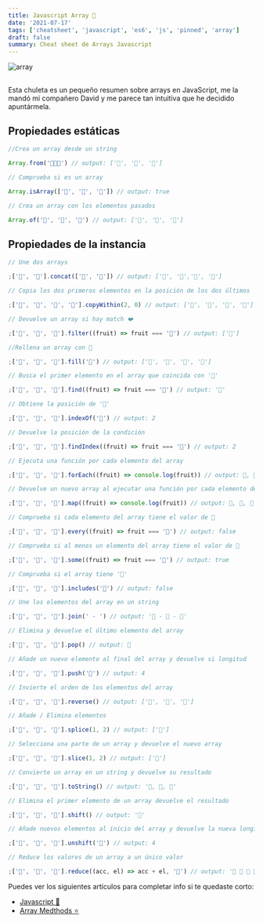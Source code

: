 ```yaml
---
title: Javascript Array 📑
date: '2021-07-17'
tags: ['cheatsheet', 'javascript', 'es6', 'js', 'pinned', 'array']
draft: false
summary: Cheat sheet de Arrays Javascript
---
```


<div className="flex justify-center">
  <Image alt="array" src="/static/blog/chuletas/javascript-array.jpg" width={768} height={476} />
</div>

<section>

##

Esta chuleta es un pequeño resumen sobre arrays en JavaScript, me la mandó mi compañero David y me parece tan intuitiva que he decidido apuntármela.

</section>

<section id="static">

## Propiedades estáticas

```javascript
//Crea un array desde un string

Array.from('🍐🍉🍒') // output: ['🍐', '🍉', '🍒']
```

```javascript
// Comprueba si es un array

Array.isArray(['🍐', '🍉', '🍒']) // output: true
```

```javascript
// Crea un array con los elementos pasados

Array.of('🍐', '🍉', '🍒') // output: ['🍐', '🍉', '🍒']
```

</section>
<section id="instance">

## Propiedades de la instancia

```javascript
// Une dos arrays

;['🍐', '🍉'].concat(['🍒', '🍌']) // output: ['🍐', '🍉','🍒', '🍌']
```

```javascript
// Copia los dos primeros elementos en la posición de los dos últimos

;['🍐', '🍉', '🍒', '🍌'].copyWithin(2, 0) // output: ['🍐', '🍉', '🍐', '🍉']
```

```javascript
// Devuelve un array si hay match ❤️

;['🍐', '🍉', '🍒'].filter((fruit) => fruit === '🍒') // output: ['🍒']
```

```javascript
//Rellena un array con 🍑

;['🍐', '🍉', '🍒'].fill('🍑') // output: ['🍑', '🍑', '🍑', '🍑']
```

```javascript
// Busca el primer elemento en el array que coincida con '🍒'

;['🍐', '🍉', '🍒'].find((fruit) => fruit === '🍒') // output: '🍒'
```

```javascript
// Obtiene la posición de '🍒'

;['🍐', '🍉', '🍒'].indexOf('🍒') // output: 2
```

```javascript
// Devuelve la posición de la condición

;['🍐', '🍉', '🍒'].findIndex((fruit) => fruit === '🍒') // output: 2
```

```javascript
// Ejecuta una función por cada elemento del array

;['🍐', '🍉', '🍒'].forEach((fruit) => console.log(fruit)) // output: 🍐, 🍉, 🍒
```

```javascript
// Devuelve un nuevo array al ejecutar una función por cada elemento del array

;['🍐', '🍉', '🍒'].map((fruit) => console.log(fruit)) // output: 🍐, 🍉, 🍒
```

```javascript
// Comprueba si cada elemento del array tiene el valor de 🍒

;['🍐', '🍉', '🍒'].every((fruit) => fruit === '🍒') // output: false
```

```javascript
// Comprueba si al menos un elemento del array tiene el valor de 🍒

;['🍐', '🍉', '🍒'].some((fruit) => fruit === '🍒') // output: true
```

```javascript
// Comprueba si el array tiene '🍇'

;['🍐', '🍉', '🍒'].includes('🍇') // output: false
```

```javascript
// Une los elementos del array en un string

;['🍐', '🍉', '🍒'].join(' - ') // output: '🍐 - 🍉 - 🍒'
```

```javascript
// Elimina y devuelve el último elemento del array

;['🍐', '🍉', '🍒'].pop() // output: 🍒
```

```javascript
// Añade un nuevo elemento al final del array y devuelve si longitud

;['🍐', '🍉', '🍒'].push('🍌') // output: 4
```

```javascript
// Invierte el orden de los elementos del array

;['🍐', '🍉', '🍒'].reverse() // output: ['🍒', '🍉', '🍐']
```

```javascript
// Añade / Elimina elementos

;['🍐', '🍉', '🍒'].splice(1, 2) // output: ['🍐']
```

```javascript
// Selecciona una parte de un array y devuelve el nuevo array

;['🍐', '🍉', '🍒'].slice(1, 2) // output: ['🍉']
```

```javascript
// Convierte un array en un string y devuelve su resultado

;['🍐', '🍉', '🍒'].toString() // output: '🍐, 🍉, 🍒'
```

```javascript
// Elimina el primer elemento de un array devuelve el resultado

;['🍐', '🍉', '🍒'].shift() // output: '🍐'
```

```javascript
// Añade nuevos elementos al inicio del array y devuelve la nueva longitud

;['🍐', '🍉', '🍒'].unshift('🍌') // output: 4
```

```javascript
// Reduce los valores de un array a un único valor

;['🍐', '🍉', '🍒'].reduce((acc, el) => acc + el, '🍉') // output: '🍉 🍐 🍉 🍒'
```

</section>

Puedes ver los siguientes artículos para completar info si te quedaste corto:

- <a href="/blog/chuletas/javascript" target="_blank" rel="noopener noreferrer">
    Javascript 📑
  </a>
- <a href="/blog/javascript/array-methods" target="_blank" rel="noopener noreferrer">
    Array Medthods ⭐
  </a>
